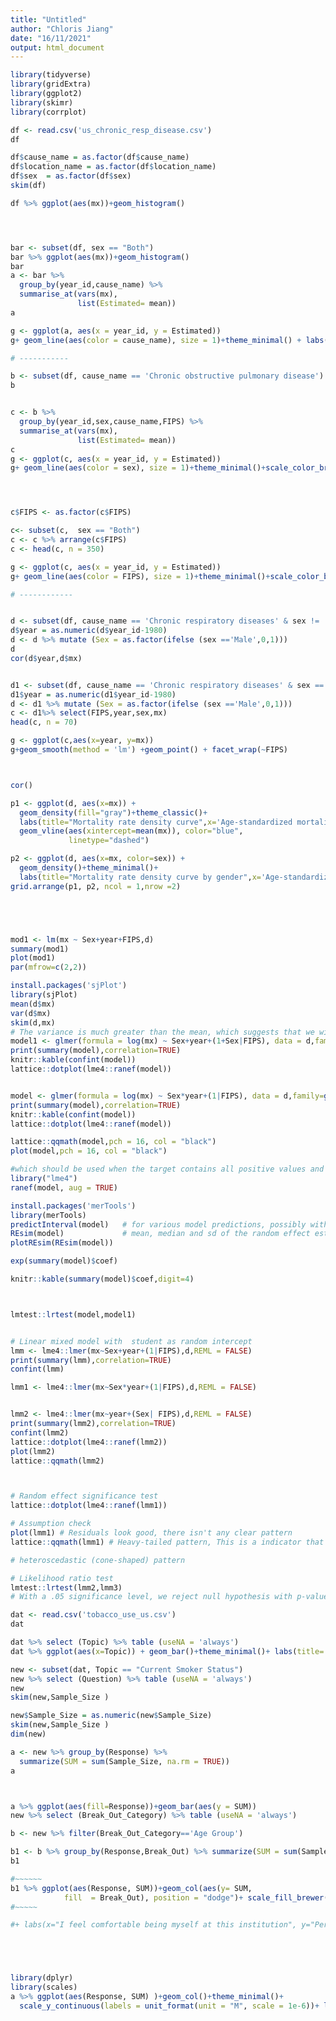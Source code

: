 ```yaml
---
title: "Untitled"
author: "Chloris Jiang"
date: "16/11/2021"
output: html_document
---
```



```r
library(tidyverse)
library(gridExtra)  
library(ggplot2) 
library(skimr)
library(corrplot)
```

```r
df <- read.csv('us_chronic_resp_disease.csv')
df

df$cause_name = as.factor(df$cause_name)
df$location_name = as.factor(df$location_name)
df$sex  = as.factor(df$sex)
skim(df)

df %>% ggplot(aes(mx))+geom_histogram()




bar <- subset(df, sex == "Both")
bar %>% ggplot(aes(mx))+geom_histogram()
bar
a <- bar %>% 
  group_by(year_id,cause_name) %>% 
  summarise_at(vars(mx),           
               list(Estimated= mean)) 
a

g <- ggplot(a, aes(x = year_id, y = Estimated)) 
g+ geom_line(aes(color = cause_name), size = 1)+theme_minimal() + labs(title='Figure1: Estimated mortality rates from chronic respiratory diseases in the US',subtitle = 'Deaths per 100,000 population',caption = 'Data source: IHME',x='Year', y='Age-standardized mortality rates')+  theme(legend.title = element_text( size=8), legend.text=element_text(size=6)) + scale_color_brewer(palette ="Paired")+ ylim(0, 70)+ annotate("text", x = 2007, y = 65, label = "chronic respiratory diseases", colour = "dark green",size=2.5)+ annotate("text", x = 2007, y = 57, label = "Chronic obstructive pulmonary disease", colour = "#8FBC8F",size=2.5)+ annotate("text", x = 2007, y = 8, label = "Other chronic respiratory diseases", colour = "Dark blue",size=2.5)+theme(legend.position = "none") 

# -----------

b <- subset(df, cause_name == 'Chronic obstructive pulmonary disease')
b


c <- b %>% 
  group_by(year_id,sex,cause_name,FIPS) %>% 
  summarise_at(vars(mx),           
               list(Estimated= mean)) 
c
g <- ggplot(c, aes(x = year_id, y = Estimated)) 
g+ geom_line(aes(color = sex), size = 1)+theme_minimal()+scale_color_brewer(palette ="Paired")+ labs(title='Estimated mortality rates for COPD differ by sex',subtitle = 'Deaths per 100,000 population',caption = 'Data source: IHME',x='Year', y='Age-standardized mortality rates')




c$FIPS <- as.factor(c$FIPS)

c<- subset(c,  sex == "Both")
c <- c %>% arrange(c$FIPS)
c <- head(c, n = 350)

g <- ggplot(c, aes(x = year_id, y = Estimated)) 
g+ geom_line(aes(color = FIPS), size = 1)+theme_minimal()+scale_color_brewer(palette ="Paired")+ labs(title='Estimated mortality rates for COPDs differ by county',subtitle = 'Deaths per 100,000 population',caption = 'Data source: IHME',x='Year', y='Age-standardized mortality rates')

# ------------


d <- subset(df, cause_name == 'Chronic respiratory diseases' & sex != 'Both')
d$year = as.numeric(d$year_id-1980)
d <- d %>% mutate (Sex = as.factor(ifelse (sex =='Male',0,1)))
d
cor(d$year,d$mx)


d1 <- subset(df, cause_name == 'Chronic respiratory diseases' & sex == 'Both')
d1$year = as.numeric(d1$year_id-1980)
d <- d1 %>% mutate (Sex = as.factor(ifelse (sex =='Male',0,1)))
c <- d1%>% select(FIPS,year,sex,mx)
head(c, n = 70)

g <- ggplot(c,aes(x=year, y=mx)) 
g+geom_smooth(method = 'lm') +geom_point() + facet_wrap(~FIPS)



cor()
```


```r
p1 <- ggplot(d, aes(x=mx)) +
  geom_density(fill="gray")+theme_classic()+
  labs(title="Mortality rate density curve",x='Age-standardized mortality rates', y = "Density")+
  geom_vline(aes(xintercept=mean(mx)), color="blue",
             linetype="dashed")

p2 <- ggplot(d, aes(x=mx, color=sex)) +
  geom_density()+theme_minimal()+
  labs(title="Mortality rate density curve by gender",x='Age-standardized mortality rates', y = "Density")+ scale_color_brewer(palette="Paired")
grid.arrange(p1, p2, ncol = 1,nrow =2)





mod1 <- lm(mx ~ Sex+year+FIPS,d)
summary(mod1)
plot(mod1)
par(mfrow=c(2,2))
```


```r
install.packages('sjPlot')
library(sjPlot)
mean(d$mx)
var(d$mx)
skim(d,mx)
# The variance is much greater than the mean, which suggests that we will have over-dispersion in the model.
model1 <- glmer(formula = log(mx) ~ Sex+year+(1+Sex|FIPS), data = d,family=gaussian(link = identity))
print(summary(model),correlation=TRUE)
knitr::kable(confint(model))
lattice::dotplot(lme4::ranef(model))


model <- glmer(formula = log(mx) ~ Sex*year+(1|FIPS), data = d,family=gaussian(link = identity))
print(summary(model),correlation=TRUE)
knitr::kable(confint(model))
lattice::dotplot(lme4::ranef(model))

lattice::qqmath(model,pch = 16, col = "black")
plot(model,pch = 16, col = "black") 

#which should be used when the target contains all positive values and is skewed towards larger values,This distribution is appropriate for a target with positive scale values that are skewed toward larger positive values. If a data value is less than or equal to 0 or is missing, then the corresponding case is not used in the analysis.
library("lme4")
ranef(model, aug = TRUE)

install.packages('merTools')
library(merTools)
predictInterval(model)   # for various model predictions, possibly with new data
REsim(model)             # mean, median and sd of the random effect estimates
plotREsim(REsim(model))

exp(summary(model)$coef)

knitr::kable(summary(model)$coef,digit=4)



lmtest::lrtest(model,model1)  


# Linear mixed model with  student as random intercept
lmm <- lme4::lmer(mx~Sex+year+(1|FIPS),d,REML = FALSE)
print(summary(lmm),correlation=TRUE)
confint(lmm)

lmm1 <- lme4::lmer(mx~Sex*year+(1|FIPS),d,REML = FALSE)


lmm2 <- lme4::lmer(mx~year+(Sex| FIPS),d,REML = FALSE)
print(summary(lmm2),correlation=TRUE)
confint(lmm2)
lattice::dotplot(lme4::ranef(lmm2))
plot(lmm2) 
lattice::qqmath(lmm2) 



# Random effect significance test 
lattice::dotplot(lme4::ranef(lmm1))

# Assumption check 
plot(lmm1) # Residuals look good, there isn't any clear pattern
lattice::qqmath(lmm1) # Heavy-tailed pattern, This is a indicator that there many be other distribution that will fit my data better (e.g. student t)

# heteroscedastic (cone-shaped) pattern

# Likelihood ratio test 
lmtest::lrtest(lmm2,lmm3)  
# With a .05 significance level, we reject null hypothesis with p-value <0.05. This means we should use the complex model instead of the nested model. 
```




```r
dat <- read.csv('tobacco_use_us.csv')
dat

dat %>% select (Topic) %>% table (useNA = 'always')
dat %>% ggplot(aes(x=Topic)) + geom_bar()+theme_minimal()+ labs(title='Types of topics asked in tobacco_use_us data ')

new <- subset(dat, Topic == "Current Smoker Status")
new %>% select (Question) %>% table (useNA = 'always')
new
skim(new,Sample_Size )

new$Sample_Size = as.numeric(new$Sample_Size)
skim(new,Sample_Size )
dim(new)

a <- new %>% group_by(Response) %>% 
  summarize(SUM = sum(Sample_Size, na.rm = TRUE)) 
a



a %>% ggplot(aes(fill=Response))+geom_bar(aes(y = SUM))
new %>% select (Break_Out_Category) %>% table (useNA = 'always')

b <- new %>% filter(Break_Out_Category=='Age Group') 

b1 <- b %>% group_by(Response,Break_Out) %>% summarize(SUM = sum(Sample_Size, na.rm = TRUE)) 
b1

#~~~~~~
b1 %>% ggplot(aes(Response, SUM))+geom_col(aes(y= SUM,
            fill  = Break_Out), position = "dodge")+ scale_fill_brewer(palette ="RdBu")+theme_minimal()+ labs(title='Are you a smoker?',subtitle = 'Breakdown by age-group')
#~~~~~

#+ labs(x="I feel comfortable being myself at this institution", y="Percent", title="") + theme_minimal()+scale_fill_brewer(palette ="Set1")





library(dplyr)
library(scales)
a %>% ggplot(aes(Response, SUM) )+geom_col()+theme_minimal()+
  scale_y_continuous(labels = unit_format(unit = "M", scale = 1e-6))+ labs(x='', y="# of responses", title="Are you a smoker?") + theme_minimal()+scale_fill_brewer(palette ="Set1")

```

